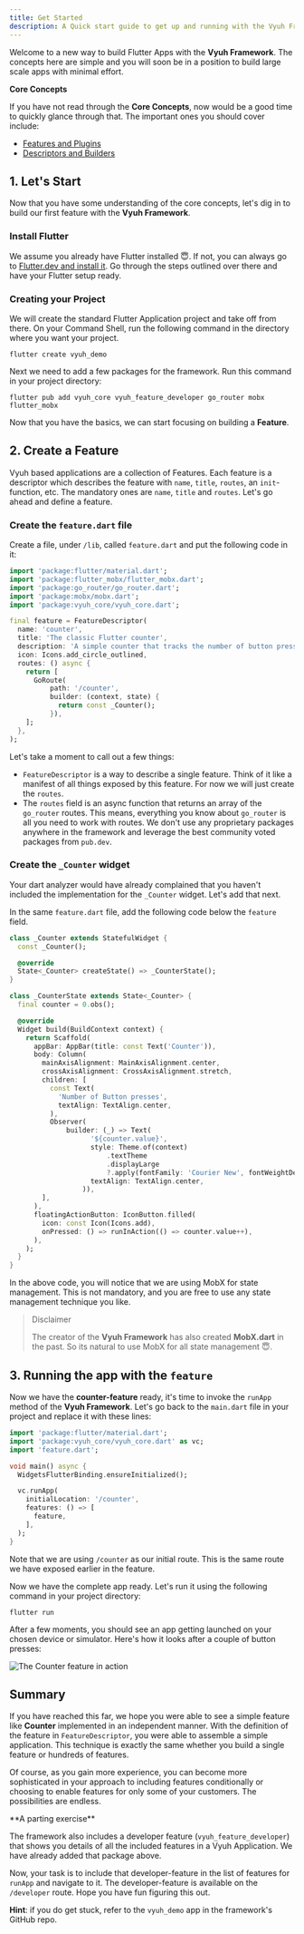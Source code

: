 ```yaml
---
title: Get Started
description: A Quick start guide to get up and running with the Vyuh Framework
---
```



Welcome to a new way to build Flutter Apps with the **Vyuh Framework**. The
concepts here are simple and you will soon be in a position to build large scale
apps with minimal effort.

<Aside type="note">

**Core Concepts**

If you have not read through the **Core Concepts**, now would be a good time to
quickly glance through that. The important ones you should cover include:

- [Features and Plugins](../concepts/features-and-plugins.md)
- [Descriptors and Builders](../concepts/descriptors-and-builders.md)

</Aside>

## 1. Let's Start

Now that you have some understanding of the core concepts, let's dig in to build
our first feature with the **Vyuh Framework**.

### Install Flutter

We assume you already have Flutter installed 😇. If not, you can always go to
[Flutter.dev and install it](https://docs.flutter.dev/get-started/install). Go
through the steps outlined over there and have your Flutter setup ready.

### Creating your Project

We will create the standard Flutter Application project and take off from there.
On your Command Shell, run the following command in the directory where you want
your project.

```shell
flutter create vyuh_demo
```

Next we need to add a few packages for the framework. Run this command in your
project directory:

```shell
flutter pub add vyuh_core vyuh_feature_developer go_router mobx flutter_mobx
```

Now that you have the basics, we can start focusing on building a **Feature**.

## 2. Create a Feature

Vyuh based applications are a collection of Features. Each feature is a
descriptor which describes the feature with `name`, `title`, `routes`, an
`init`-function, etc. The mandatory ones are `name`, `title` and `routes`. Let's
go ahead and define a feature.

### Create the `feature.dart` file

Create a file, under `/lib`, called `feature.dart` and put the following code in
it:

```dart
import 'package:flutter/material.dart';
import 'package:flutter_mobx/flutter_mobx.dart';
import 'package:go_router/go_router.dart';
import 'package:mobx/mobx.dart';
import 'package:vyuh_core/vyuh_core.dart';

final feature = FeatureDescriptor(
  name: 'counter',
  title: 'The classic Flutter counter',
  description: 'A simple counter that tracks the number of button presses',
  icon: Icons.add_circle_outlined,
  routes: () async {
    return [
      GoRoute(
          path: '/counter',
          builder: (context, state) {
            return const _Counter();
          }),
    ];
  },
);

```

Let's take a moment to call out a few things:

- `FeatureDescriptor` is a way to describe a single feature. Think of it like a
  manifest of all things exposed by this feature. For now we will just create
  the `routes`.
- The `routes` field is an async function that returns an array of the
  `go_router` routes. This means, everything you know about `go_router` is all
  you need to work with routes. We don't use any proprietary packages anywhere
  in the framework and leverage the best community voted packages from
  `pub.dev`.

### Create the `_Counter` widget

Your dart analyzer would have already complained that you haven't included the
implementation for the `_Counter` widget. Let's add that next.

In the same `feature.dart` file, add the following code below the `feature`
field.

```dart
class _Counter extends StatefulWidget {
  const _Counter();

  @override
  State<_Counter> createState() => _CounterState();
}

class _CounterState extends State<_Counter> {
  final counter = 0.obs();

  @override
  Widget build(BuildContext context) {
    return Scaffold(
      appBar: AppBar(title: const Text('Counter')),
      body: Column(
        mainAxisAlignment: MainAxisAlignment.center,
        crossAxisAlignment: CrossAxisAlignment.stretch,
        children: [
          const Text(
            'Number of Button presses',
            textAlign: TextAlign.center,
          ),
          Observer(
              builder: (_) => Text(
                    '${counter.value}',
                    style: Theme.of(context)
                        .textTheme
                        .displayLarge
                        ?.apply(fontFamily: 'Courier New', fontWeightDelta: 2),
                    textAlign: TextAlign.center,
                  )),
        ],
      ),
      floatingActionButton: IconButton.filled(
        icon: const Icon(Icons.add),
        onPressed: () => runInAction(() => counter.value++),
      ),
    );
  }
}
```

In the above code, you will notice that we are using MobX for state management.
This is not mandatory, and you are free to use any state management technique
you like.

> Disclaimer
>
> The creator of the **Vyuh Framework** has also created **MobX.dart** in the
> past. So its natural to use MobX for all state management 😇.

## 3. Running the app with the `feature`

Now we have the **counter-feature** ready, it's time to invoke the `runApp`
method of the **Vyuh Framework**. Let's go back to the `main.dart` file in your
project and replace it with these lines:

```dart
import 'package:flutter/material.dart';
import 'package:vyuh_core/vyuh_core.dart' as vc;
import 'feature.dart';

void main() async {
  WidgetsFlutterBinding.ensureInitialized();

  vc.runApp(
    initialLocation: '/counter',
    features: () => [
      feature,
    ],
  );
}

```

Note that we are using `/counter` as our initial route. This is the same route
we have exposed earlier in the feature.

Now we have the complete app ready. Let's run it using the following command in
your project directory:

```shell
flutter run
```

After a few moments, you should see an app getting launched on your chosen
device or simulator. Here's how it looks after a couple of button presses:

![The Counter feature in action](images/flutter-counter.png)

## Summary

If you have reached this far, we hope you were able to see a simple feature like
**Counter** implemented in an independent manner. With the definition of the
feature in `FeatureDescriptor`, you were able to assemble a simple application.
This technique is exactly the same whether you build a single feature or
hundreds of features.

Of course, as you gain more experience, you can become more sophisticated in
your approach to including features conditionally or choosing to enable features
for only some of your customers. The possibilities are endless.

<Aside type={'note'}>
  **A parting exercise**

The framework also includes a developer feature (`vyuh_feature_developer`) that
shows you details of all the included features in a Vyuh Application. We have
already added that package above.

Now, your task is to include that developer-feature in the list of features for
`runApp` and navigate to it. The developer-feature is available on the
`/developer` route. Hope you have fun figuring this out.

**Hint**: if you do get stuck, refer to the `vyuh_demo` app in the framework's
GitHub repo.

</Aside>

